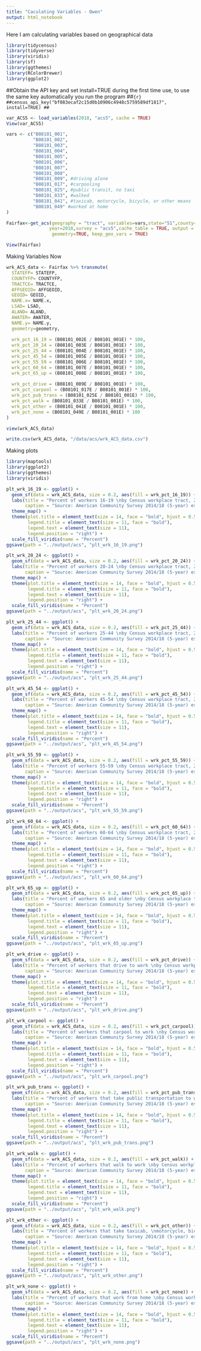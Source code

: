 ```yaml
---
title: "Caculating Variables - Owen"
output: html_notebook
---
```


Here I am calculating variables based on geographical data

```r
library(tidycensus)
library(tidyverse)
library(viridis)
library(sf)
library(ggthemes)
library(RColorBrewer)
library(ggplot2)
```

##Obtain the API key and set install=TRUE during the first time use, to use the same key automatically you run the program 
##```{r}
##census_api_key("bf083ecaf2c15d0b10906c4948c5759589df1817", install=TRUE)
##```

```r
var_ACS5 <- load_variables(2018, "acs5", cache = TRUE)
View(var_ACS5)
```

```r
vars <- c("B08101_001",
          "B08101_002",
          "B08101_003",
          "B08101_004",
          "B08101_005",
          "B08101_006",
          "B08101_007",
          "B08101_008",
          "B08101_009", #driving alone
          "B08101_017", #carpooling
          "B08101_025", #public transit, no taxi
          "B08101_033", #walked
          "B08101_041", #taxicab, motorcycle, bicycle, or other means
          "B08101_049" #worked at home
)
```

```r
Fairfax<-get_acs(geography = "tract", variables=vars,state="51",county="059", 
                year=2018,survey = "acs5",cache_table = TRUE, output = "wide",
                 geometry=TRUE, keep_geo_vars = TRUE)
```

```r
View(Fairfax)
```

Making Variables Now
```r
wrk_ACS_data <- Fairfax %>% transmute(
  STATEFP= STATEFP,
  COUNTYFP= COUNTYFP,
  TRACTCE= TRACTCE,
  AFFGEOID= AFFGEOID,
  GEOID= GEOID,
  NAME.x= NAME.x,
  LSAD= LSAD,
  ALAND= ALAND,
  AWATER= AWATER,
  NAME.y= NAME.y,
  geometry=geometry,
  
  wrk_pct_16_19 = (B08101_002E / B08101_001E) * 100,
  wrk_pct_20_24 = (B08101_003E / B08101_001E) * 100,
  wrk_pct_25_44 = (B08101_004E / B08101_001E) * 100,
  wrk_pct_45_54 = (B08101_005E / B08101_001E) * 100,
  wrk_pct_55_59 = (B08101_006E / B08101_001E) * 100,
  wrk_pct_60_64 = (B08101_007E / B08101_001E) * 100,
  wrk_pct_65_up = (B08101_008E / B08101_001E) * 100,
  
  wrk_pct_drive = (B08101_009E / B08101_001E) * 100,
  wrk_pct_carpool = (B08101_017E / B08101_001E) * 100,
  wrk_pct_pub_trans = (B08101_025E / B08101_001E) * 100,
  wrk_pct_walk = (B08101_033E / B08101_001E) * 100,
  wrk_pct_other = (B08101_041E / B08101_001E) * 100,
  wrk_pct_none = (B08101_049E / B08101_001E) * 100
)
```

```r
view(wrk_ACS_data)
```

```r
write.csv(wrk_ACS_data, "/data/acs/wrk_ACS_data.csv")
```


Making plots
```r
library(maptools)
library(ggplot2)
library(ggthemes)
library(viridis)

plt_wrk_16_19 <- ggplot() +
  geom_sf(data = wrk_ACS_data, size = 0.2, aes(fill = wrk_pct_16_19)) +
  labs(title = "Percent of workers 16-19 \nby Census workplace tract, 2014/18",
       caption = "Source: American Community Survey 2014/18 (5-year) estimates.") +
  theme_map() +
  theme(plot.title = element_text(size = 14, face = "bold", hjust = 0.5),
        legend.title = element_text(size = 11, face = "bold"),
        legend.text = element_text(size = 11),
        legend.position = "right") +
  scale_fill_viridis(name = "Percent")
ggsave(path = "../output/acs", "plt_wrk_16_19.png")

plt_wrk_20_24 <- ggplot() +
  geom_sf(data = wrk_ACS_data, size = 0.2, aes(fill = wrk_pct_20_24)) +
  labs(title = "Percent of workers 20-24 \nby Census workplace tract, 2014/18",
       caption = "Source: American Community Survey 2014/18 (5-year) estimates.") +
  theme_map() +
  theme(plot.title = element_text(size = 14, face = "bold", hjust = 0.5),
        legend.title = element_text(size = 11, face = "bold"),
        legend.text = element_text(size = 11),
        legend.position = "right") +
  scale_fill_viridis(name = "Percent")
ggsave(path = "../output/acs", "plt_wrk_20_24.png")

plt_wrk_25_44 <- ggplot() +
  geom_sf(data = wrk_ACS_data, size = 0.2, aes(fill = wrk_pct_25_44)) +
  labs(title = "Percent of workers 25-44 \nby Census workplace tract, 2014/18",
       caption = "Source: American Community Survey 2014/18 (5-year) estimates.") +
  theme_map() +
  theme(plot.title = element_text(size = 14, face = "bold", hjust = 0.5),
        legend.title = element_text(size = 11, face = "bold"),
        legend.text = element_text(size = 11),
        legend.position = "right") +
  scale_fill_viridis(name = "Percent")
ggsave(path = "../output/acs", "plt_wrk_25_44.png")

plt_wrk_45_54 <- ggplot() +
  geom_sf(data = wrk_ACS_data, size = 0.2, aes(fill = wrk_pct_45_54)) +
  labs(title = "Percent of workers 45-54 \nby Census workplace tract, 2014/18",
       caption = "Source: American Community Survey 2014/18 (5-year) estimates.") +
  theme_map() +
  theme(plot.title = element_text(size = 14, face = "bold", hjust = 0.5),
        legend.title = element_text(size = 11, face = "bold"),
        legend.text = element_text(size = 11),
        legend.position = "right") +
  scale_fill_viridis(name = "Percent")
ggsave(path = "../output/acs", "plt_wrk_45_54.png")

plt_wrk_55_59 <- ggplot() +
  geom_sf(data = wrk_ACS_data, size = 0.2, aes(fill = wrk_pct_55_59)) +
  labs(title = "Percent of workers 55-59 \nby Census workplace tract, 2014/18",
       caption = "Source: American Community Survey 2014/18 (5-year) estimates.") +
  theme_map() +
  theme(plot.title = element_text(size = 14, face = "bold", hjust = 0.5),
        legend.title = element_text(size = 11, face = "bold"),
        legend.text = element_text(size = 11),
        legend.position = "right") +
  scale_fill_viridis(name = "Percent")
ggsave(path = "../output/acs", "plt_wrk_55_59.png")

plt_wrk_60_64 <- ggplot() +
  geom_sf(data = wrk_ACS_data, size = 0.2, aes(fill = wrk_pct_60_64)) +
  labs(title = "Percent of workers 60-64 \nby Census workplace tract, 2014/18",
       caption = "Source: American Community Survey 2014/18 (5-year) estimates.") +
  theme_map() +
  theme(plot.title = element_text(size = 14, face = "bold", hjust = 0.5),
        legend.title = element_text(size = 11, face = "bold"),
        legend.text = element_text(size = 11),
        legend.position = "right") +
  scale_fill_viridis(name = "Percent")
ggsave(path = "../output/acs", "plt_wrk_60_64.png")

plt_wrk_65_up <- ggplot() +
  geom_sf(data = wrk_ACS_data, size = 0.2, aes(fill = wrk_pct_65_up)) +
  labs(title = "Percent of workers 65 and older \nby Census workplace tract, 2014/18",
       caption = "Source: American Community Survey 2014/18 (5-year) estimates.") +
  theme_map() +
  theme(plot.title = element_text(size = 14, face = "bold", hjust = 0.5),
        legend.title = element_text(size = 11, face = "bold"),
        legend.text = element_text(size = 11),
        legend.position = "right") +
  scale_fill_viridis(name = "Percent")
ggsave(path = "../output/acs", "plt_wrk_65_up.png")

plt_wrk_drive <- ggplot() +
  geom_sf(data = wrk_ACS_data, size = 0.2, aes(fill = wrk_pct_drive)) +
  labs(title = "Percent of workers that drive to work \nby Census workplace tract, 2014/18",
       caption = "Source: American Community Survey 2014/18 (5-year) estimates.") +
  theme_map() +
  theme(plot.title = element_text(size = 14, face = "bold", hjust = 0.5),
        legend.title = element_text(size = 11, face = "bold"),
        legend.text = element_text(size = 11),
        legend.position = "right") +
  scale_fill_viridis(name = "Percent")
ggsave(path = "../output/acs", "plt_wrk_drive.png")

plt_wrk_carpool <- ggplot() +
  geom_sf(data = wrk_ACS_data, size = 0.2, aes(fill = wrk_pct_carpool)) +
  labs(title = "Percent of workers that carpool to work \nby Census workplace tract, 2014/18",
       caption = "Source: American Community Survey 2014/18 (5-year) estimates.") +
  theme_map() +
  theme(plot.title = element_text(size = 14, face = "bold", hjust = 0.5),
        legend.title = element_text(size = 11, face = "bold"),
        legend.text = element_text(size = 11),
        legend.position = "right") +
  scale_fill_viridis(name = "Percent")
ggsave(path = "../output/acs", "plt_wrk_carpool.png")

plt_wrk_pub_trans <- ggplot() +
  geom_sf(data = wrk_ACS_data, size = 0.2, aes(fill = wrk_pct_pub_trans)) +
  labs(title = "Percent of workers that take public transportation to work \nby Census workplace tract, 2014/18",
       caption = "Source: American Community Survey 2014/18 (5-year) estimates.") +
  theme_map() +
  theme(plot.title = element_text(size = 14, face = "bold", hjust = 0.5),
        legend.title = element_text(size = 11, face = "bold"),
        legend.text = element_text(size = 11),
        legend.position = "right") +
  scale_fill_viridis(name = "Percent")
ggsave(path = "../output/acs", "plt_wrk_pub_trans.png")

plt_wrk_walk <- ggplot() +
  geom_sf(data = wrk_ACS_data, size = 0.2, aes(fill = wrk_pct_walk)) +
  labs(title = "Percent of workers that walk to work \nby Census workplace tract, 2014/18",
       caption = "Source: American Community Survey 2014/18 (5-year) estimates.") +
  theme_map() +
  theme(plot.title = element_text(size = 14, face = "bold", hjust = 0.5),
        legend.title = element_text(size = 11, face = "bold"),
        legend.text = element_text(size = 11),
        legend.position = "right") +
  scale_fill_viridis(name = "Percent")
ggsave(path = "../output/acs", "plt_wrk_walk.png")

plt_wrk_other <- ggplot() +
  geom_sf(data = wrk_ACS_data, size = 0.2, aes(fill = wrk_pct_other)) +
  labs(title = "Percent of workers that take taxicab, \nmotorcycle, bicycle, or other means to work \nby Census workplace tract, 2014/18",
       caption = "Source: American Community Survey 2014/18 (5-year) estimates.") +
  theme_map() +
  theme(plot.title = element_text(size = 14, face = "bold", hjust = 0.5),
        legend.title = element_text(size = 11, face = "bold"),
        legend.text = element_text(size = 11),
        legend.position = "right") +
  scale_fill_viridis(name = "Percent")
ggsave(path = "../output/acs", "plt_wrk_other.png")

plt_wrk_none <- ggplot() +
  geom_sf(data = wrk_ACS_data, size = 0.2, aes(fill = wrk_pct_none)) +
  labs(title = "Percent of workers that work from home \nby Census workplace tract, 2014/18",
       caption = "Source: American Community Survey 2014/18 (5-year) estimates.") +
  theme_map() +
  theme(plot.title = element_text(size = 14, face = "bold", hjust = 0.5),
        legend.title = element_text(size = 11, face = "bold"),
        legend.text = element_text(size = 11),
        legend.position = "right") +
  scale_fill_viridis(name = "Percent")
ggsave(path = "../output/acs", "plt_wrk_none.png")
```
